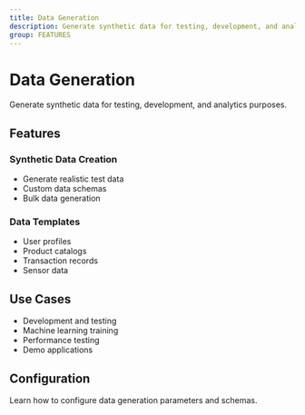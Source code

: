 ```yaml
---
title: Data Generation
description: Generate synthetic data for testing, development, and analytics purposes
group: FEATURES
---
```


# Data Generation

Generate synthetic data for testing, development, and analytics purposes.

## Features

### Synthetic Data Creation

- Generate realistic test data
- Custom data schemas
- Bulk data generation

### Data Templates

- User profiles
- Product catalogs
- Transaction records
- Sensor data

## Use Cases

- Development and testing
- Machine learning training
- Performance testing
- Demo applications

## Configuration

Learn how to configure data generation parameters and schemas.

